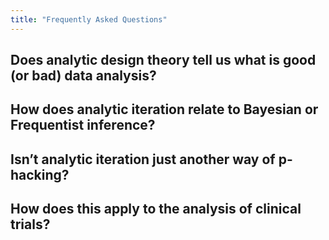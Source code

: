 ```yaml
---
title: "Frequently Asked Questions"
---
```


## Does analytic design theory tell us what is good (or bad) data analysis?



## How does analytic iteration relate to Bayesian or Frequentist inference?




## Isn't analytic iteration just another way of p-hacking?




## How does this apply to the analysis of clinical trials?


